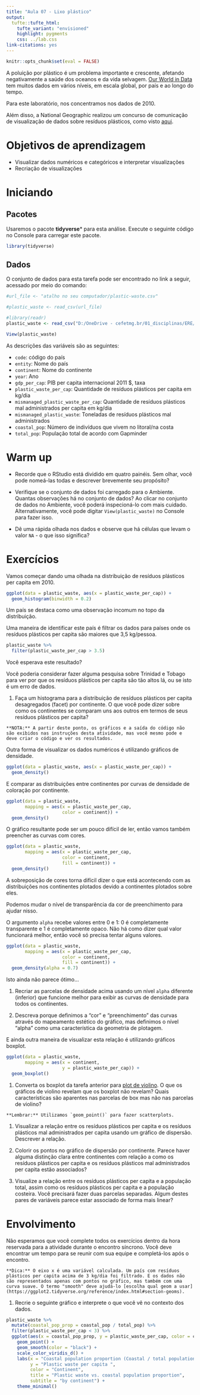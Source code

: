 ```yaml
---
title: "Aula 07 - Lixo plástico"
output: 
  tufte::tufte_html:
    tufte_variant: "envisioned"
    highlight: pygments
    css: ../lab.css
link-citations: yes
---
```


```r
knitr::opts_chunk$set(eval = FALSE)
```

A poluição por plástico é um problema importante e crescente, afetando negativamente a saúde dos oceanos e da vida selvagem.
[Our World in Data](https://ourworldindata.org/plastic-pollution) tem muitos  dados em vários níveis, em escala global, por país e ao longo do tempo.

Para este laboratório, nos concentramos nos dados de 2010.

Além disso, a National Geographic realizou um concurso de comunicação de visualização de dados sobre resíduos plásticos, como visto [aqui](https://www.nationalgeographic.org/funding-opportunities/innovation-challenges/plastic/dataviz/).

# Objetivos de aprendizagem

- Visualizar dados numéricos e categóricos e interpretar visualizações
- Recriação de visualizações


# Iniciando

## Pacotes

Usaremos o pacote **tidyverse*** para esta análise.
Execute o seguinte código no Console para carregar este pacote.

```r
library(tidyverse)
```

## Dados

O conjunto de dados para esta tarefa pode ser encontrado no link a seguir, acessado por meio do comando:

```r

#url_file <- "atalho no seu computador/plastic-waste.csv"

#plastic_waste <- read_csv(url_file)

#library(readr)
plastic_waste <- read_csv("D:/OneDrive - cefetmg.br/01_disciplinas/ERE/2020_2/R_adm/00_aulas/class07_dados_adm/data/plastic-waste.csv")

View(plastic_waste)
```

As descrições das variáveis são as seguintes:

-   `code`: código do país
-   `entity`: Nome do país
-   `continent`: Nome do continente
-   `year`: Ano
-   `gdp_per_cap`: PIB per capita internacional 2011 \$, taxa
-   `plastic_waste_per_cap`: Quantidade de resíduos plásticos per capita em kg/dia
-   `mismanaged_plastic_waste_per_cap`: Quantidade de resíduos plásticos mal administrados per capita em kg/dia
-   `mismanaged_plastic_waste`: Toneladas de resíduos plásticos mal administrados
-   `coastal_pop`: Número de indivíduos que vivem no litoral/na costa
-   `total_pop`: População total de acordo com Gapminder

# Warm up

- Recorde que o RStudio está dividido em quatro painéis. Sem olhar, você pode nomeá-las todas e descrever brevemente seu propósito?

- Verifique se o conjunto de dados foi carregado para o Ambiente. Quantas observações há no conjunto de dados? Ao clicar no conjunto de dados no Ambiente, você poderá inspecioná-lo com mais cuidado. Alternativamente, você pode digitar `View(plastic_waste)` no Console para fazer isso.

- Dê uma rápida olhada nos dados e observe que há células que levam o valor `NA` - o que isso significa?

# Exercícios

Vamos começar dando uma olhada na distribuição de resíduos plásticos per capita em 2010.

```r
ggplot(data = plastic_waste, aes(x = plastic_waste_per_cap)) +
  geom_histogram(binwidth = 0.2)
```

Um país se destaca como uma observação incomum no topo da distribuição.

Uma maneira de identificar este país é filtrar os dados para países onde os resíduos plásticos per capita são maiores que 3,5 kg/pessoa.

```r
plastic_waste %>%
  filter(plastic_waste_per_cap > 3.5)
```

Você esperava este resultado?

Você poderia considerar fazer alguma pesquisa sobre Trinidad e Tobago para ver por que os resíduos plásticos per capita são tão altos lá, ou se isto é um erro de dados.

1.  Faça um histograma para a distribuição de resíduos plásticos per capita desagregados (facet) por continente. O que você pode dizer sobre como os continentes se comparam uns aos outros em termos de seus resíduos plásticos per capita?

```marginfigure
**NOTA:** A partir deste ponto, os gráficos e a saída do código não são exibidos nas instruções desta atividade, mas você mesmo pode e deve criar o código e ver os resultados.
```

Outra forma de visualizar os dados numéricos é utilizando gráficos de densidade.

```r
ggplot(data = plastic_waste, aes(x = plastic_waste_per_cap)) +
  geom_density()
```

E comparar as distribuições entre continentes por curvas de densidade de coloração por continente.

```r
ggplot(data = plastic_waste, 
       mapping = aes(x = plastic_waste_per_cap, 
                     color = continent)) +
  geom_density()
```

O gráfico resultante pode ser um pouco difícil de ler, então vamos também preencher as curvas com cores.

```r
ggplot(data = plastic_waste, 
       mapping = aes(x = plastic_waste_per_cap, 
                     color = continent, 
                     fill = continent)) +
  geom_density()
```

A sobreposição de cores torna difícil dizer o que está acontecendo com as distribuições nos continentes plotados devido a continentes plotados sobre eles.

Podemos mudar o nível de transparência da cor de preenchimento para ajudar nisso.

O argumento `alpha` recebe valores entre 0 e 1: 0 é completamente transparente e 1 é completamente opaco.
Não há como dizer qual valor funcionará melhor, então você só precisa tentar alguns valores.

```r
ggplot(data = plastic_waste, 
       mapping = aes(x = plastic_waste_per_cap, 
                     color = continent, 
                     fill = continent)) +
  geom_density(alpha = 0.7)
```

Isto ainda não parece ótimo...

1.  Recriar as parcelas de densidade acima usando um nível `alpha` diferente (inferior) que funcione melhor para exibir as curvas de densidade para todos os continentes.

2.  Descreva porque definimos a "cor" e "preenchimento" das curvas através do mapeamento estético do gráfico, mas definimos o nível "alpha" como uma característica da geometria de plotagem.

E ainda outra maneira de visualizar esta relação é utilizando gráficos boxplot.

```r
ggplot(data = plastic_waste, 
       mapping = aes(x = continent, 
                     y = plastic_waste_per_cap)) +
  geom_boxplot()
```

1.  Converta os boxplot da tarefa anterior para [plot de violino](http://ggplot2.tidyverse.org/reference/geom_violin.html). O que os gráficos de violino revelam que os boxplot não revelam? Quais características são aparentes nas parcelas de box mas não nas parcelas de violino?

```marginfigure
**Lembrar:** Utilizamos `geom_point()` para fazer scatterplots.
```

1.  Visualizar a relação entre os resíduos plásticos per capita e os resíduos plásticos mal administrados per capita usando um gráfico de dispersão.
    Descrever a relação.

2.  Colorir os pontos no gráfico de dispersão por continente.
    Parece haver alguma distinção clara entre continentes com relação a como os resíduos plásticos per capita e os resíduos plásticos mal administrados per capita estão associados?

3.  Visualize a relação entre os resíduos plásticos per capita e a população total, assim como os resíduos plásticos per capita e a população costeira.
    Você precisará fazer duas parcelas separadas.
    Algum destes pares de variáveis parece estar associado de forma mais linear?

# Envolvimento

Não esperamos que você complete todos os exercícios dentro da hora reservada para a atividade durante o encontro síncrono.
Você deve encontrar um tempo para se reunir com sua equipe e completá-los após o encontro.

```marginfigure
**Dica:** O eixo x é uma variável calculada. Um país com resíduos plásticos per capita acima de 3 kg/dia foi filtrado. E os dados não são representados apenas com pontos no gráfico, mas também com uma curva suave. O termo "smooth" deve ajudá-lo [escolha qual geom a usar](https://ggplot2.tidyverse.org/reference/index.html#section-geoms).
```

1.  Recrie o seguinte gráfico e interprete o que você vê no contexto dos dados.

```r
plastic_waste %>% 
  mutate(coastal_pop_prop = coastal_pop / total_pop) %>%
  filter(plastic_waste_per_cap < 3) %>%
  ggplot(aes(x = coastal_pop_prop, y = plastic_waste_per_cap, color = continent)) + 
    geom_point() +
    geom_smooth(color = "black") +
    scale_color_viridis_d() +
    labs(x = "Coastal population proportion (Coastal / total population)", 
         y = "Plastic waste per capita ", 
         color = "Continent",
         title = "Plastic waste vs. coastal population proportion",
         subtitle = "by continent") +
    theme_minimal()
```
